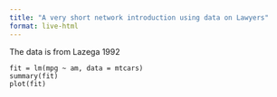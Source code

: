 ```yaml
---
title: "A very short network introduction using data on Lawyers"
format: live-html
---
```


The data is from Lazega 1992

```webr
fit = lm(mpg ~ am, data = mtcars)
summary(fit)
plot(fit)
```
